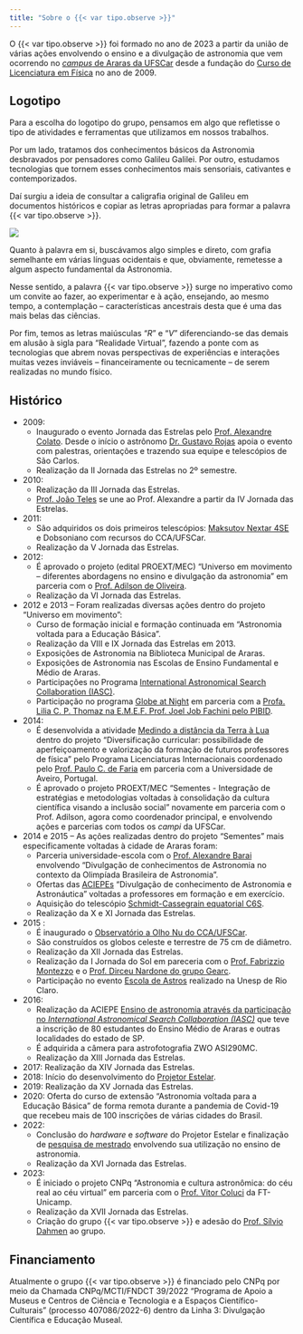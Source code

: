 ```yaml
---
title: "Sobre o {{< var tipo.observe >}}"
---
```


O {{< var tipo.observe >}} foi formado no ano de 2023 a partir da união de várias ações envolvendo o ensino e a divulgação de astronomia que vem ocorrendo no [*campus* de Araras da UFSCar](https://www.cca.ufscar.br/pt-br/pagina-inicial){.external} desde a fundação do [Curso de Licenciatura em Física](https://www.fisicaararas.ufscar.br/pt-br){.external} no ano de 2009.

## Logotipo

Para a escolha do logotipo do grupo, pensamos em algo que refletisse o tipo de atividades e ferramentas que utilizamos em nossos trabalhos. 

Por um lado, tratamos dos conhecimentos básicos da Astronomia desbravados por pensadores como Galileu Galilei. Por outro, estudamos tecnologias que tornem esses conhecimentos mais sensoriais, cativantes e contemporizados.

Daí surgiu a ideia de consultar a caligrafia original de Galileu em documentos históricos e copiar as letras apropriadas para formar a palavra {{< var tipo.observe >}}.

![](logo_origem.png)

Quanto à palavra em si, buscávamos algo simples e direto, com grafia semelhante em várias línguas ocidentais e que, obviamente, remetesse a algum aspecto fundamental da Astronomia.

Nesse sentido, a palavra {{< var tipo.observe >}} surge no imperativo como um convite ao fazer, ao experimentar e à ação, ensejando, ao mesmo tempo, a contemplação -- características ancestrais desta que é uma das mais belas das ciências.

Por fim, temos as letras maiúsculas "*R*" e "*V*" diferenciando-se das demais em alusão à sigla para "Realidade Virtual", fazendo a ponte com as tecnologias que abrem novas perspectivas de experiências e interações muitas vezes inviáveis -- financeiramente ou tecnicamente -- de serem realizadas no mundo físico. 

## Histórico

- 2009: 
    - Inaugurado o evento Jornada das Estrelas pelo [Prof. Alexandre Colato](/equipe/professores/alexandre_colato.qmd). Desde o início o astrônomo [Dr. Gustavo Rojas](http://lattes.cnpq.br/8950200416337192){.external} apoia o evento com palestras, orientações e trazendo sua equipe e telescópios de São Carlos.
    - Realização da II Jornada das Estrelas no 2º semestre.
- 2010:
    - Realização da III Jornada das Estrelas.
    - [Prof. João Teles](/equipe/professores/joao_teles.qmd) se une ao Prof. Alexandre a partir da IV Jornada das Estrelas.
- 2011:
    - São adquiridos os dois primeiros telescópios: [Maksutov Nextar 4SE](/acervo/itens/nexstar4se/nexstar4se.qmd) e Dobsoniano com recursos do CCA/UFSCar.
    - Realização da V Jornada das Estrelas.
- 2012:
    - É aprovado o projeto (edital PROEXT/MEC) "Universo em movimento – diferentes abordagens no ensino e divulgação da astronomia" em parceria com o [Prof. Adilson de Oliveira](https://www.df.ufscar.br/adilson){.external}.
    - Realização da VI Jornada das Estrelas.
- 2012 e 2013 -- Foram realizadas diversas ações dentro do projeto "Universo em movimento": 
    - Curso de formação inicial e formação continuada em "Astronomia voltada para a Educação Básica".
    - Realização da VIII e IX Jornada das Estrelas em 2013.
    - Exposições de Astronomia na Biblioteca Municipal de Araras.
    - Exposições de Astronomia nas Escolas de Ensino Fundamental e Médio de Araras.
    - Participações no Programa [International Astronomical Search Collaboration (IASC)](http://iasc.cosmosearch.org/){.external}.
    - Participação no programa [Globe at Night](https://globeatnight.org/){.external} em parceria com a [Profa. Lilia C. P. Thomaz na E.M.E.F. Prof. Joel Job Fachini pelo PIBID](https://araras.sp.gov.br/noticias/11134){.external}.
- 2014:
    - É desenvolvida a atividade [Medindo a distância da Terra à Lua](https://www.researchgate.net/profile/Joao-Teles-De-Carvalho-Neto/publication/359802120_MEDINDO_A_DISTANCIA_DA_TERRA_A_LUA_UMA_PROPOSTA_FACTIVEL_PARA_O_ENSINO_MEDIO/links/624f21dad726197cfd43b681/MEDINDO-A-DISTANCIA-DA-TERRA-A-LUA-UMA-PROPOSTA-FACTIVEL-PARA-O-ENSINO-MEDIO.pdf){.external} dentro do projeto "Diversificação curricular: possibilidade de aperfeiçoamento e valorização da formação de futuros professores de física" pelo Programa Licenciaturas Internacionais coordenado pelo [Prof. Paulo C. de Faria](http://lattes.cnpq.br/3630521378837174){.external} em parceria com a Universidade de Aveiro, Portugal.
    - É aprovado o projeto PROEXT/MEC "Sementes - Integração de estratégias e metodologias voltadas à consolidação da cultura científica visando a inclusão social" novamente em parceria com o Prof. Adilson, agora como coordenador principal, e envolvendo ações e parcerias com todos os *campi* da UFSCar.
- 2014 e 2015 -- As ações realizadas dentro do projeto "Sementes" mais especificamente voltadas à cidade de Araras foram:
    - Parceria universidade-escola com o [Prof. Alexandre Barai](http://lattes.cnpq.br/5585999713845606){.external} envolvendo "Divulgação de conhecimentos de Astronomia no contexto da Olimpíada Brasileira de Astronomia".
    - Ofertas das [ACIEPEs](https://www.prograd.ufscar.br/docentes/aciepes){.external} “Divulgação de conhecimento de Astronomia e Astronáutica” voltadas a professores em formação e em exercício.
    - Aquisição do telescópio [Schmidt-Cassegrain equatorial C6S](/acervo/itens/c6-s/c6s.qmd).
    - Realização da X e XI Jornada das Estrelas.
- 2015 :
    - É inaugurado o [Observatório a Olho Nu do CCA/UFSCar](/atividades/observatorio/observatorio.qmd).
    - São construídos os globos celeste e terrestre de 75 cm de diâmetro.
    - Realização da XII Jornada das Estrelas.
    - Realização da I Jornada do Sol em pareceria com o [Prof. Fabrizzio Montezzo](https://www.instagram.com/fabrizziomontezzo/?hl=pt){.external} e o [Prof. Dirceu Nardone do grupo Gearc](https://www.facebook.com/gearcoficial/?locale=pt_BR){.external}.
    - Participação no evento [Escola de Astros](https://www.saci.ufscar.br/data/clipping/imagens/33637_00.jpg){.external} realizado na Unesp de Rio Claro.
- 2016:
    - Realização da ACIEPE [Ensino de astronomia através da participação no *International Astronomical Search Collaboration (IASC)*](https://www.saci.ufscar.br/servico_clipping?id=38174){.external} que teve a inscrição de 80 estudantes do Ensino Médio de Araras e outras localidades do estado de SP.
    - É adquirida a câmera para astrofotografia ZWO ASI290MC.
    - Realização da XIII Jornada das Estrelas.
- 2017: Realização da XIV Jornada das Estrelas.
- 2018: Início do desenvolvimento do [Projetor Estelar](https://repositorio.ufscar.br/handle/ufscar/14067){.external}.
- 2019: Realização da XV Jornada das Estrelas.
- 2020: Oferta do curso de extensão "Astronomia voltada para a Educação Básica" de forma remota durante a pandemia de Covid-19 que recebeu mais de 100 inscrições de várias cidades do Brasil.
- 2022:
    - Conclusão do *hardware* e *software* do Projetor Estelar e finalização de [pesquisa de mestrado](https://repositorio.ufscar.br/handle/ufscar/15728){.external} envolvendo sua utilização no ensino de astronomia.
    - Realização da XVI Jornada das Estrelas.
- 2023: 
    - É iniciado o projeto CNPq "Astronomia e cultura astronômica: do céu real ao céu virtual" em parceria com o [Prof. Vitor Coluci](/equipe/professores/vitor_coluci.qmd) da FT-Unicamp.
    - Realização da XVII Jornada das Estrelas.
    - Criação do grupo {{< var tipo.observe >}} e adesão do [Prof. Sílvio Dahmen](/equipe/professores/silvio_dahmen.qmd) ao grupo.

## Financiamento

Atualmente o grupo {{< var tipo.observe >}} é financiado pelo CNPq por meio da Chamada CNPq/MCTI/FNDCT 39/2022 "Programa de Apoio a Museus e Centros de Ciência e Tecnologia e a Espaços Científico-Culturais" (processo 407086/2022-6) dentro da Linha 3: Divulgação Científica e Educação Museal.

